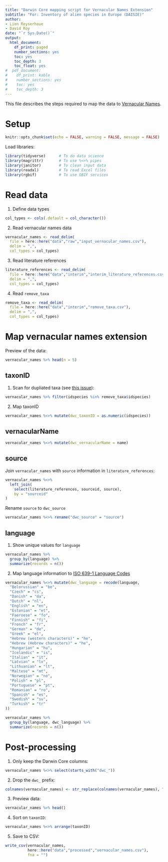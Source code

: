 ```yaml
---
title: "Darwin Core mapping script for Vernacular Names Extension"
subtitle: "For: Inventory of alien species in Europe (DAISIE)"
author:
- Lien Reyserhove
- David Roy
date: "`r Sys.Date()`"
output:
  html_document:
    df_print: paged
    number_sections: yes
    toc: yes
    toc_depth: 3
    toc_float: yes
#  pdf_document:
#    df_print: kable
#    number_sections: yes
#    toc: yes
#    toc_depth: 3
---
```


This file describes the steps required to map the data to [Vernacular Names](http://rs.gbif.org/extension/gbif/1.0/vernacularname.xml).

# Setup 

```r
knitr::opts_chunk$set(echo = FALSE, warning = FALSE, message = FALSE)
```

Load libraries:

```r
library(tidyverse)      # To do data science
library(magrittr)       # To use %<>% pipes
library(janitor)        # To clean input data
library(readxl)         # To read Excel files
library(rgbif)          # To use GBIF services
```

# Read data

1. Define data types

```r
col_types <- cols(.default = col_character())
```

2. Read vernacular names data

```r
vernacular_names <- read_delim(
  file = here::here("data","raw","input_vernacular_names.csv"), 
  delim = ",",
  col_types = col_types) 
```

3. Read literature references

```r
literature_references <- read_delim(
  file = here::here("data","interim","interim_literature_references.csv"), 
  delim = ",",
  col_types = col_types) 
```

4. Read `remove_taxa`

```r
remove_taxa <- read_delim(
  file = here::here("data","interim","remove_taxa.csv"), 
  delim = ",",
  col_types = col_types) 
```

# Map vernacular names extension

Preview of the data:

```r
vernacular_names %>% head(n = 5)
```

## taxonID

1. Scan for dupliated taxa (see [this issue](https://github.com/trias-project/daisie-checklist/issues/23)):

```r
vernacular_names %>% filter(idspecies %in% remove_taxa$idspecies)
```

2. Map taxonID

```r
vernacular_names %<>% mutate(dwc_taxonID = as.numeric(idspecies)) 
```

## vernacularName

```r
vernacular_names %<>% mutate(dwc_vernacularName = name) 
```

## source

Join `vernacular_names` with `source` information in `literature_references`:

```r
vernacular_names %<>% 
  left_join(
    select(literature_references, sourceid, source),
    by = "sourceid"
) 
```

Rename `source` to `dwc_source`

```r
vernacular_names %<>% rename("dwc_source" = "source") 
```

## language

1. Show unique values for `language`

```r
vernacular_names %>% 
  group_by(language) %>% 
  summarize(records = n())
```

2. Map language information to [ISO 639-1 Language Codes](https://tools.gbif.org/dwca-validator/vocabulary.do?id=http://iso.org/639-1)

```r
vernacular_names %<>% mutate(dwc_language = recode(language,
  "Belorussian" = "be",
  "Czech" = "cs",
  "Danish" = "da",
  "Dutch" = "nl",
  "English" = "en",
  "Estonian" = "et",
  "Faeroese" = "fo",
  "Finnish" = "fi",
  "French" = "fr",
  "German" = "de",
  "Greek" = "el",
  "Hebrew (western characters)" = "he",
  "Hebrew (Hebrew characters)" = "he",
  "Hungarian" = "hu",
  "Icelandic" = "is",
  "Italian" = "it",
  "Latvian" = "lv",
  "Lithuanian" = "lt",
  "Maltese" = "mt",
  "Norwegian" = "no",
  "Polish" = "pl",
  "Portuguese" = "pt",
  "Romanian" = "ro",
  "Spanish" = "es",
  "Swedish" = "sv",
  "Turkish" = "tr"
))
```

```r
vernacular_names %>% 
  group_by(language, dwc_language) %>% 
  summarize(records = n())
```

# Post-processing

1. Only keep the Darwin Core columns:

```r
vernacular_names %<>% select(starts_with("dwc_"))
```

2. Drop the `dwc_` prefix:

```r
colnames(vernacular_names) <- str_replace(colnames(vernacular_names), "dwc_", "")
```

3. Preview data:

```r
vernacular_names %>% head()
```

4. Sort on `taxonID`:

```r
vernacular_names %<>% arrange(taxonID) 
```

5. Save to CSV:

```r
write_csv(vernacular_names,
          here::here("data","processed","vernacular_names.csv"),
          fna = "")
```
